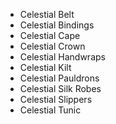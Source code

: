 - <WowHeadItem id="14309">Celestial Belt</WowHeadItem>
- <WowHeadItem id="14311">Celestial Bindings</WowHeadItem>
- <WowHeadItem id="14313">Celestial Cape</WowHeadItem>
- <WowHeadItem id="14312">Celestial Crown</WowHeadItem>
- <WowHeadItem id="14314">Celestial Handwraps</WowHeadItem>
- <WowHeadItem id="14315">Celestial Kilt</WowHeadItem>
- <WowHeadItem id="14316">Celestial Pauldrons</WowHeadItem>
- <WowHeadItem id="14317">Celestial Silk Robes</WowHeadItem>
- <WowHeadItem id="14310">Celestial Slippers</WowHeadItem>
- <WowHeadItem id="14308">Celestial Tunic</WowHeadItem>